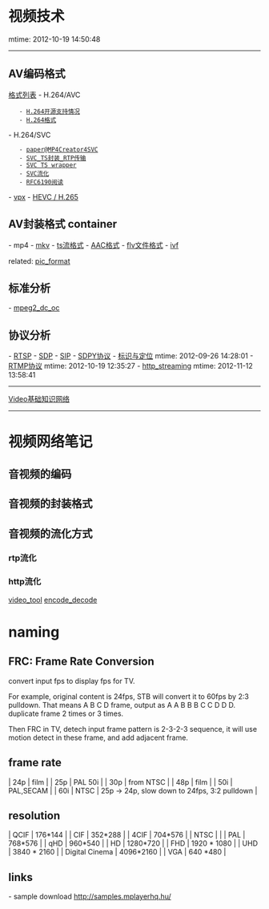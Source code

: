 = 视频技术 =
mtime: 2012-10-19 14:50:48
----
==AV编码格式==
[[av_format_list|格式列表]]
- H.264/AVC
	- [[h264_src_code|H.264开源支持情况]]
	- [[h264_format|H.264格式]]
- H.264/SVC
	- [[svc_mp4_creator|paper@MP4Creator4SVC]]
	- [[svc_ts_rtp|SVC_TS封装_RTP传输]]
	- [[svc_over_rtp_and_ts|SVC TS wrapper]]
	- [[svc_streaming|SVC流化]]
	- [[svc_rtp_rfc6190|RFC6190阅读]]
- [[vpx]]
- [[HEVC|HEVC / H.265]]
==AV封装格式 container ==
- mp4
- [[mkv]]
- [[mpegts_format|ts流格式]]
- [[AAC_format|AAC格式]]
- [[flv_format|flv文件格式]]
- [[https://github.com/liuyang1/test/blob/master/lang/python/ivf.py|ivf]]

related: [[pic_format]]

== 标准分析 ==
- [[mpeg2_dc_oc]]
==协议分析==
- [[rtsp_analysis|RTSP]]
- [[sdp_analysis|SDP]]
- [[SIP_analysis|SIP]]
- [[SPDY_protocol|SDPY协议]]
- [[MIME_procotol|标识与定位]] mtime: 2012-09-26 14:28:01 
- [[RTMP_protocol|RTMP协议]] mtime: 2012-10-19 12:35:27
- [[http_streaming]] mtime: 2012-11-12 13:58:41

----
[[video_base_knowledge_network|Video基础知识网络]]

----
= 视频网络笔记 =

== 音视频的编码 ==
== 音视频的封装格式 ==
== 音视频的流化方式 ==
=== rtp流化 ===
=== http流化 ===

[[video_tool]]
[[encode_decode]]

= naming =
== FRC: Frame Rate Conversion ==
convert input fps to display fps for TV.

For example, original content is 24fps, STB will convert it to 60fps by 2:3
pulldown. That means A B C D frame, output as A A B B B C C D D D. duplicate
frame 2 times or 3 times.

Then FRC in TV, detech input frame pattern is 2-3-2-3 sequence, it will use
motion detect in these frame, and add adjacent frame.

== frame rate ==
| 24p | film      |
| 25p | PAL 50i   |
| 30p | from NTSC |
| 48p | film      |
| 50i | PAL,SECAM |
| 60i | NTSC      |
25p -> 24p, slow down to 24fps, 3:2 pulldown |

== resolution ==
| QCIF           | 176*144     |
| CIF            | 352*288     |
| 4CIF           | 704*576     |
| NTSC           |             |
| PAL            | 768*576     |
| qHD            | 960*540     |
| HD             | 1280*720    |
| FHD            | 1920 * 1080 |
| UHD            | 3840 * 2160 |
| Digital Cinema | 4096*2160   |
| VGA            | 640 *480    |

== links ==
- sample download
http://samples.mplayerhq.hu/

